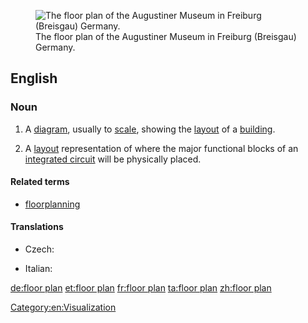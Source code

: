 {{wikipedia}}
[[Image:Floorplan Augustinermuseum freiburg.png|thumb|right|The floor plan of the Augustiner Museum in Freiburg (Breisgau) Germany.]]
==English==

===Noun===
{{en-noun|head=[[floor]] [[plan]]}}

# {{context|architecture|lang=en}} A [[diagram]], usually to [[scale]], showing the [[layout]] of a [[building]].
# {{context|electronics|lang=en}} A [[layout]] representation of where the major functional blocks of an [[integrated circuit]] will be physically placed.

====Related terms====
* [[floorplanning]]

====Translations====
{{trans-top|diagram}}
* Czech: {{t-|cs|půdorys|m}}
{{trans-mid}}
* Italian: {{t+|it|pianta|f}}
{{trans-bottom}}

[[Category:en:Visualization]]

[[de:floor plan]]
[[et:floor plan]]
[[fr:floor plan]]
[[ta:floor plan]]
[[zh:floor plan]]